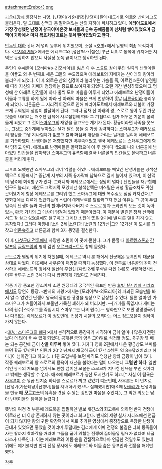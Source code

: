 attachment:Erebor3.png

[[가운데땅]]에 등장하는 지명. 
[난쟁이(가운데땅)|난쟁이]들의 대도시로 외로운 산이라고도 불리운다. 말 그대로 산맥과 동 떨어져있는 산의 지하에 위치하고 있다. '''에리아도르에서 가장 강성했던 난쟁이 왕국이며 온갖 보석들과 금속 공예품들이 산처럼 쌓여있었으며 금맥이 지하에서 마치 폭포처럼 흐르는 듯이 뻗어있었다고 한다.''' 

[[안두인 대하]] 건너 저 멀리 동부에 위치했으며, 소설 <[[호빗]]>에서 일행의 최종 목적지이다. <[[반지의 제왕]]>에서는 에레보르와 [철산#s-2|철산] 부근 너머로 동쪽에 위치하는 지역은 등장하지 않으니 사실상 동쪽 끝이라고 생각하면 된다.

두린의 후예들이 [모리아#s-2|모리아]를 잃은 이 후 스로르 왕이 두린 일족의 난쟁이들을 이끌고 와 두 번째로 세운 그들의 수도였으며 에레보르의 지배자는 산아래의 왕이라 불리우게 되었다. 이 후 외로운 산의 심장이라 불리우는 가슴돌 즉, 아르켄스톤이 발견됨에 따라 자신의 지배가 정당하는 증표로 쓰여지게 되었다. 오랜 기간 번성하였으며 그 명성에 산 아래로 인간들이 하나 둘씩 모여 마을을 이루게 되었고 에레보르의 난쟁이들이 이들과 교류를 하게 됨에 따라 산 아래의 마을은 크게 번창하여 훗날 [[너른골]]이라 불리우게 되었다. 너른골은 그 지리적 이점으로 인해 에리아도르에서 에레보르와 더불어 가장 크게 무역업과 상업이 발달하게 된다. 그러나 점차 산 아래의 왕, 스로르 왕이 두린 가문 핏줄에 내려오는 저주인 탐욕에 사로잡힘에 따라 그 기점으로 점차 어두운 기운이 몰려들게 되었고 그 것이[[스마우그]]의 재앙을 몰고오는 계기가 된다. 황금이라면 사족을 못쓰는, 그것도 중간계에 남아있는 날개 달린 용들 중 가장 강력하다는 스마우그가 에레보르의 명성을 그냥 지나칠리가 없었고 결국 화염과 태양을 가리는 날개를 날리며 에레보르를 기습하였다. 난쟁이들은 저항했지만 역부족이었고 결국 에레보르는 스마우그에게 함락 당하고 만다. 에레보르 난쟁이들은 몰락했으며 이 후 밤마다 밖으로 나와 너른골에 남아있던 인간들을 잡아먹던 스마우그의 흉폭함에 결국 너른골의 인간들도 몰락하고 너른골을 버리게 된다.

그후로 오랫동안 스마우그의 레어 역할을 하였다. 에레보르를 빼았긴 난쟁이들은 청색산맥으로 이동해서[* 중간계 서부의 서쪽 끝자락에 남북으로 길게 늘어져 있으며, 이 산맥의 남쪽에 회색항구가 있다. 그러니까 에레보르에서는 상당히 멀다.] 난민들을 재규합해 인구도 늘리고, 재산도 그럭저럭 모았지만 청색산맥은 미스릴은 커녕 황금조차도 귀한 곳이였기에 항상 에레보르를 그리워 했고 스마우그에 대한 복수심도 점점 커져갔다.[* 영화판에선 다르게 언급되는데 소린이 에레보르를 탈환하고자 했던 이유는 그 곳이 두린 일족의 난쟁이들과 자신의 할아버지와 아버지 즉 스로르 왕과 스라인의 모든 것이 녹아있는, 황금 가치의 그 이상이 담겨져 있었기 때문이었다. 이 때문에 발린은 청색 산맥에서도 잘 살고 있었음에도 불구하고 그러한 소린의 뜻을 알기에 별 다른 말을 하지 않고 동참했다.] 그러다 마침내 [소린 2세|소린]과 [소린의 12가신|그의 12가신]이 도시를 되찾고 [[어둠숲]]하고 너른골과 함께 3자 동맹을 결성한다.

이 후 [[다섯군대 전투]]에서 사망한 소린이 이 곳에 묻힌다. 그가 묻힐 때 [[아르켄스톤]]과 [[간달프]]의 [[글람드링]]의 형제 검인 [[오르크리스트]]도 함께 묻혔다.

[[곤도르]]가 멸망의 위기에 처했을때, 에레보르 역시 룬 해에서 진군해온 동부인의 대군을 상대로 싸웠다. 이곳에서 [[사우론]]이 패망할 때까지 농성했다. 이 전투로 너른골의 왕이 전사하고 에레보르의 왕이자 철산의 주인인 [다인 2세|무쇠발 다인 2세]도 사망하였지만, 이후 돌투구 소린 3세가 다시 집권하게 되었다고 전해진다.

작중 가장 중요한 장소이자 소린 원정대의 궁극적인 목표인 만큼 [[호빗 실사영화 시리즈]]에서도 당연히 등장. <반지의 제왕>에서는 [모리아#s-2|모리아]의 파괴된 모습만을 봐서 알 수 없었던 난쟁이 왕국의 장엄한 광경을 영상으로 감상할 수 있다. 물론 얼마 안 가 스마우그가 쳐들어와서 보물만 가득한 폐허가 돼 버리지만. --[개미를 죽입시다 개미는 나의 원수|스마우그를 죽입시다 스마우그는 나의 원수].-- 영화판으로 보면 망명왕국이나 다름없는 에레보르가 이 정도인데, 전성기 시절의 모리아는 어느 정도였을지 짐작이 가지 않는다.

<[[호빗: 스마우그의 폐허]]>에서 본격적으로 등장하기 시작하며 금이 얼마나 많은지 전편보다 더 많이 볼 수 있게 되었다. 공개된 금의 양은 그야말로 식겁할 정도. 축구장 몇 배는 되는 공간에 금이 '''산을 이루어''' 쌓여 있다. 거기다 영화 2편에서 나온 황금상도 부피를 보면 황금 17만톤[* 인류가 2012 년까지 채굴한 금이 17만 4천톤, 약 8조달러치라고 한다.]이 넘아간다고 하고 (...) 1편 도입부를 보면 아직도 엄청난 양의 금광이 남아 있다. 작중 에레보르의 왕 스로르의 탐욕이 재난을 불렀다는 말이 나오는데 '''그럴 만 하다'''. 일반적인 왕국의 재보를 넘어서도 한참 넘어선 보물은 스로르가 지나친 탐욕을 부린 것이라고 밖에는 생각할 수 없다. 애초에 에레보르가 광산 도시였기도 하고.[* 사실 이 탐욕은 [[사우론]]이 준 일곱 반지중 하나를 스로르가 끼고 있었기 때문인데, 사우론은 이 반지로 [난쟁이(가운데땅)|난쟁이]들을 지배하려 했으나 실패했지만(애초에 [[아울레]]가 난쟁이들을 만들 때 '''[[모르고스]]'''의 유혹을 견딜 수 있는 강인한 마음을 주었다.), 그 악한 의도는 남아 난쟁이들의 탐욕을 늘렸다.]

뜻밖의 여정 첫 부분에 레드북을 집필하던 빌보 배긴스의 회고록에 의하면 반지 전쟁에 이르러선 더 이상 존재하지 않는 곳이라고 회고한다. 반지의 제왕 실사 시리즈에선 언급이 되지 않지만 왕의 귀환 확장팩에서 따로 추가된 영상에서 중장갑으로 무장한 난쟁이 군대가 있었으면 좋았을 것이라며 투덜대는 김리에게 이미 전쟁의 불길은 너희 동족들이 사는 땅까지 찾아갔을 거라며 그들을 굳이 위험한 전쟁에 끌어들일 필요가 없다며 레골라스가 다독인다. 이는 에레보르와 어둠 숲을 간접적으로나마 언급한 것일수도 있는데 위에도 얘기했지만 반지 전쟁 당시에도 에레보르와 어둠 숲은 동부인과 전쟁을 해야만 했다. 

[[각주]]
